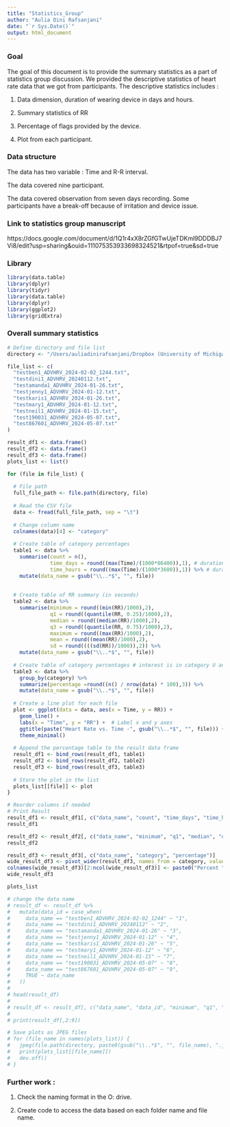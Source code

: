 ```yaml
---
title: "Statistics_Group"
author: "Aulia Dini Rafsanjani"
date: "`r Sys.Date()`"
output: html_document
---
```


### Goal

The goal of this document is to provide the summary statistics as a part of statistics group discussion. We provided the descriptive statistics of heart rate data that we got from participants. The descriptive statistics includes :

1. Data dimension, duration of wearing device in days and hours. 

2. Summary statistics of RR

3. Percentage of flags provided by the device. 

4. Plot from each participant. 

### Data structure

The data has two variable : Time and R-R interval. 

The data covered nine participant. 

The data covered observation from seven days recording. Some participants have a break-off because of irritation and device issue. 

### Link to statistics group manuscript

https://docs.google.com/document/d/1Q1r4xX8rZGfGTwUjeTDKml9DDDBJ7Vi8/edit?usp=sharing&ouid=111075353933698324521&rtpof=true&sd=true

### Library

```r
library(data.table)
library(dplyr)
library(tidyr)
library(data.table)
library(dplyr)
library(ggplot2)
library(gridExtra)
```

### Overall summary statistics

```r
# Define directory and file list
directory <- "/Users/auliadinirafsanjani/Dropbox (University of Michigan)/WorkLife_ECGTest/Test"

file_list <- c(
  "testben1_ADVHRV_2024-02-02_1244.txt",
  "testdini1_ADVHRV_20240112.txt", 
  "testamanda1_ADVHRV_2024-01-26.txt",
  "testjenny1_ADVHRV_2024-01-12.txt",
  "testkaris1_ADVHRV_2024-01-26.txt",
  "testmary1_ADVHRV_2024-01-12.txt",
  "testneil1_ADVHRV_2024-01-15.txt",
  "test190031_ADVHRV_2024-05-07.txt", 
  "test867601_ADVHRV_2024-05-07.txt"
)

result_df1 <- data.frame()
result_df2 <- data.frame()
result_df3 <- data.frame()
plots_list <- list()

for (file in file_list) {
  
  # File path
  full_file_path <- file.path(directory, file)
  
  # Read the CSV file
  data <- fread(full_file_path, sep = "\t")
  
  # Change column name
  colnames(data)[4] <- "category"
  
  # Create table of category percentages
  table1 <- data %>%
    summarise(count = n(), 
              time_days = round((max(Time)/(1000*86400)),1), # duration in days
              time_hours = round((max(Time)/(1000*3600)),1)) %>% # duration in hours
    mutate(data_name = gsub("\\..*$", "", file))
  
  
  # Create table of RR summary (in seconds)
  table2 <- data %>%
    summarise(minimum = round((min(RR)/1000),2),
              q1 = round((quantile(RR, 0.25)/1000),2),
              median = round((median(RR)/1000),2),
              q3 = round((quantile(RR, 0.75)/1000),2),
              maximum = round((max(RR)/1000),2), 
              mean = round((mean(RR)/1000),2), 
              sd = round((((sd(RR))/1000)),2)) %>%
    mutate(data_name = gsub("\\..*$", "", file))
  
  # Create table of category percentages # interest is in category U and I
  table3 <- data %>%
    group_by(category) %>%
    summarize(percentage =round((n() / nrow(data) * 100),3)) %>%
    mutate(data_name = gsub("\\..*$", "", file))
  
  # Create a line plot for each file
  plot <- ggplot(data = data, aes(x = Time, y = RR)) +
    geom_line() +  
    labs(x = "Time", y = "RR") +  # Label x and y axes
    ggtitle(paste("Heart Rate vs. Time -", gsub("\\..*$", "", file))) +  
    theme_minimal()  
  
  # Append the percentage table to the result data frame
  result_df1 <- bind_rows(result_df1, table1)
  result_df2 <- bind_rows(result_df2, table2)
  result_df3 <- bind_rows(result_df3, table3)
  
  # Store the plot in the list
  plots_list[[file]] <- plot
}

# Reorder columns if needed
# Print Result
result_df1 <- result_df1[, c("data_name", "count", "time_days", "time_hours")]
result_df1

result_df2 <- result_df2[, c("data_name", "minimum", "q1", "median", "q3", "maximum", "mean", "sd")]
result_df2

result_df3 <- result_df3[, c("data_name", "category", "percentage")]
wide_result_df3 <- pivot_wider(result_df3, names_from = category, values_from = percentage)
colnames(wide_result_df3)[2:ncol(wide_result_df3)] <- paste0("Percent ", colnames(wide_result_df3)[2:ncol(wide_result_df3)])
wide_result_df3

plots_list
```
```r
# change the data name
# result_df <- result_df %>%
#   mutate(data_id = case_when(
#     data_name == "testben1_ADVHRV_2024-02-02_1244" ~ "1",
#     data_name == "testdini1_ADVHRV_20240112" ~ "2",
#     data_name == "testamanda1_ADVHRV_2024-01-26" ~ "3",
#     data_name == "testjenny1_ADVHRV_2024-01-12" ~ "4",
#     data_name == "testkaris1_ADVHRV_2024-01-26" ~ "5",
#     data_name == "testmary1_ADVHRV_2024-01-12" ~ "6",
#     data_name == "testneil1_ADVHRV_2024-01-15" ~ "7",
#     data_name == "test190031_ADVHRV_2024-05-07" ~ "8",
#     data_name == "test867601_ADVHRV_2024-05-07" ~ "9",
#     TRUE ~ data_name  
#   ))
# 
# head(result_df)
# 
# result_df <- result_df[, c("data_name", "data_id", "minimum", "q1", "median", "q3", "maximum", "mean", "sd")]
# 
# print(result_df[,2:9])
```

```r
# Save plots as JPEG files
# for (file_name in names(plots_list)) {
#   jpeg(file.path(directory, paste0(gsub("\\..*$", "", file_name), ".jpeg")))
#   print(plots_list[[file_name]])
#   dev.off()
# }
```

### Further work :

1. Check the naming format in the O: drive. 

2. Create code to access the data based on each folder name and file name. 
